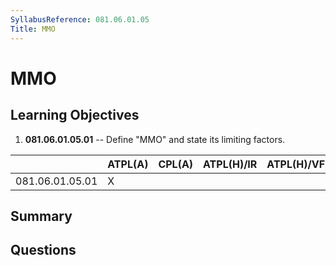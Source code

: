 ```yaml
---
SyllabusReference: 081.06.01.05
Title: MMO
---
```


# MMO

## Learning Objectives

1. **081.06.01.05.01** -- Define "MMO" and state its limiting factors.

|                 | ATPL(A) | CPL(A) | ATPL(H)/IR | ATPL(H)/VFR | CPL(H) | IR  | CBIR(A) |
| --------------- | ------- | ------ | ---------- | ----------- | ------ | --- | ------- |
| 081.06.01.05.01 | X       |        |            |             |        |     |         |

## Summary

## Questions
